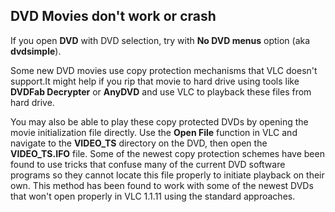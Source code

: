 == DVD Movies don't work or crash ==
If you open '''DVD''' with DVD selection, try with '''No DVD menus''' option (aka '''dvdsimple'''). 

Some new DVD movies use copy protection mechanisms that VLC doesn't support.It might help if you rip that movie to hard drive using tools like '''DVDFab Decrypter''' or '''AnyDVD''' and use VLC to playback these files from hard drive. 

You may also be able to play these copy protected DVDs by opening the movie initialization file directly. Use the '''Open File''' function in VLC and navigate to the '''VIDEO_TS''' directory on the DVD, then open the '''VIDEO_TS.IFO''' file. Some of the newest copy protection schemes have been found to use tricks that confuse many of the current DVD software programs so they cannot locate this file properly to initiate playback on their own. This method has been found to work with some of the newest DVDs that won't open properly in VLC 1.1.11 using the standard approaches.

<br> 

{{VSG}}